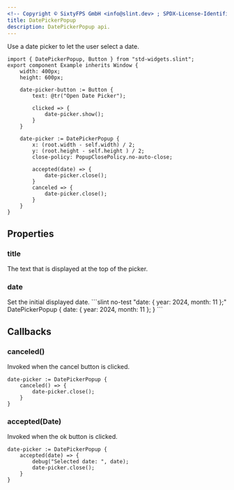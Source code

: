 ```yaml
---
<!-- Copyright © SixtyFPS GmbH <info@slint.dev> ; SPDX-License-Identifier: MIT -->
title: DatePickerPopup
description: DatePickerPopup api.
---
```



Use a date picker to let the user select a date.

```slint playground
import { DatePickerPopup, Button } from "std-widgets.slint";
export component Example inherits Window {
    width: 400px;
    height: 600px;

    date-picker-button := Button {
        text: @tr("Open Date Picker");

        clicked => {
            date-picker.show();
        }
    }

    date-picker := DatePickerPopup {
        x: (root.width - self.width) / 2;
        y: (root.height - self.height ) / 2;
        close-policy: PopupClosePolicy.no-auto-close;

        accepted(date) => {
            date-picker.close();
        }
        canceled => {
            date-picker.close();
        }
    }
}
```



## Properties

### title
<SlintProperty propName="title" typeName="string">
The text that is displayed at the top of the picker.
</SlintProperty>

### date
<SlintProperty propName="date" typeName="struct" structName="Date">
Set the initial displayed date.
```slint no-test "date: { year: 2024, month: 11 };"
DatePickerPopup {
    date: { year: 2024, month: 11 };
}
```
</SlintProperty>

## Callbacks

### canceled()
Invoked when the cancel button is clicked.

```slint no-test {2-4}
date-picker := DatePickerPopup {
    canceled() => {
        date-picker.close();
    }
}
```

### accepted(Date)
Invoked when the ok button is clicked.

```slint no-test {2-5}
date-picker := DatePickerPopup {
    accepted(date) => {
        debug("Selected date: ", date);
        date-picker.close();
    }
}
```

